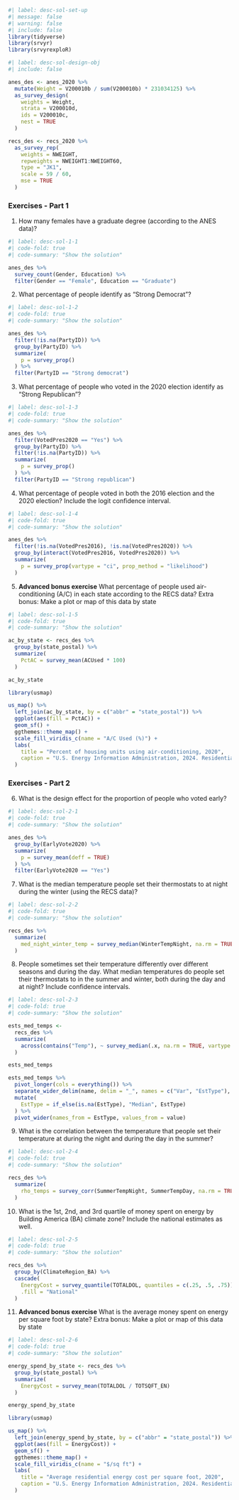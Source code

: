 
```r
#| label: desc-sol-set-up
#| message: false
#| warning: false
#| include: false
library(tidyverse)
library(srvyr)
library(srvyrexploR)
```


```r
#| label: desc-sol-design-obj
#| include: false

anes_des <- anes_2020 %>%
  mutate(Weight = V200010b / sum(V200010b) * 231034125) %>%
  as_survey_design(
    weights = Weight,
    strata = V200010d,
    ids = V200010c,
    nest = TRUE
  )

recs_des <- recs_2020 %>%
  as_survey_rep(
    weights = NWEIGHT,
    repweights = NWEIGHT1:NWEIGHT60,
    type = "JK1",
    scale = 59 / 60,
    mse = TRUE
  )
```

### Exercises - Part 1

1. How many females have a graduate degree (according to the ANES data)?

```r
#| label: desc-sol-1-1
#| code-fold: true
#| code-summary: "Show the solution"

anes_des %>%
  survey_count(Gender, Education) %>%
  filter(Gender == "Female", Education == "Graduate")
```

2. What percentage of people identify as “Strong Democrat”? 

```r
#| label: desc-sol-1-2
#| code-fold: true
#| code-summary: "Show the solution"

anes_des %>%
  filter(!is.na(PartyID)) %>%
  group_by(PartyID) %>%
  summarize(
    p = survey_prop()
  ) %>%
  filter(PartyID == "Strong democrat")
```

3. What percentage of people who voted in the 2020 election identify as “Strong Republican”? 

```r
#| label: desc-sol-1-3
#| code-fold: true
#| code-summary: "Show the solution"

anes_des %>%
  filter(VotedPres2020 == "Yes") %>%
  group_by(PartyID) %>%
  filter(!is.na(PartyID)) %>%
  summarize(
    p = survey_prop()
  ) %>%
  filter(PartyID == "Strong republican")
```

4. What percentage of people voted in both the 2016 election and the 2020 election? Include the logit confidence interval. 

```r
#| label: desc-sol-1-4
#| code-fold: true
#| code-summary: "Show the solution"

anes_des %>%
  filter(!is.na(VotedPres2016), !is.na(VotedPres2020)) %>%
  group_by(interact(VotedPres2016, VotedPres2020)) %>%
  summarize(
    p = survey_prop(vartype = "ci", prop_method = "likelihood")
  )
```

5. **Advanced bonus exercise** What percentage of people used air-conditioning (A/C) in each state according to the RECS data? Extra bonus: Make a plot or map of this data by state

```r
#| label: desc-sol-1-5
#| code-fold: true
#| code-summary: "Show the solution"

ac_by_state <- recs_des %>%
  group_by(state_postal) %>%
  summarize(
    PctAC = survey_mean(ACUsed * 100)
  )

ac_by_state

library(usmap)

us_map() %>%
  left_join(ac_by_state, by = c("abbr" = "state_postal")) %>%
  ggplot(aes(fill = PctAC)) +
  geom_sf() +
  ggthemes::theme_map() +
  scale_fill_viridis_c(name = "A/C Used (%)") +
  labs(
    title = "Percent of housing units using air-conditioning, 2020",
    caption = "U.S. Energy Information Administration, 2024. Residential Energy Consumption 2020"
  )
```


### Exercises - Part 2

6. What is the design effect for the proportion of people who voted early? 

```r
#| label: desc-sol-2-1
#| code-fold: true
#| code-summary: "Show the solution"

anes_des %>%
  group_by(EarlyVote2020) %>%
  summarize(
    p = survey_mean(deff = TRUE)
  ) %>%
  filter(EarlyVote2020 == "Yes")
```

7. What is the median temperature people set their thermostats to at night during the winter (using the RECS data)?

```r
#| label: desc-sol-2-2
#| code-fold: true
#| code-summary: "Show the solution"

recs_des %>%
  summarize(
    med_night_winter_temp = survey_median(WinterTempNight, na.rm = TRUE)
  )
```

8. People sometimes set their temperature differently over different seasons and during the day. What median temperatures do people set their thermostats to in the summer and winter, both during the day and at night? Include confidence intervals.

```r
#| label: desc-sol-2-3
#| code-fold: true
#| code-summary: "Show the solution"

ests_med_temps <-
  recs_des %>%
  summarize(
    across(contains("Temp"), ~ survey_median(.x, na.rm = TRUE, vartype = "ci"))
  )

ests_med_temps

ests_med_temps %>%
  pivot_longer(cols = everything()) %>%
  separate_wider_delim(name, delim = "_", names = c("Var", "EstType"), too_few = "align_start") %>%
  mutate(
    EstType = if_else(is.na(EstType), "Median", EstType)
  ) %>%
  pivot_wider(names_from = EstType, values_from = value)
```

9. What is the correlation between the temperature that people set their temperature at during the night and during the day in the summer?

```r
#| label: desc-sol-2-4
#| code-fold: true
#| code-summary: "Show the solution"

recs_des %>%
  summarize(
    rho_temps = survey_corr(SummerTempNight, SummerTempDay, na.rm = TRUE)
  )
```

10. What is the 1st, 2nd, and 3rd quartile of money spent on energy by Building America (BA) climate zone? Include the national estimates as well.

```r
#| label: desc-sol-2-5
#| code-fold: true
#| code-summary: "Show the solution"

recs_des %>%
  group_by(ClimateRegion_BA) %>%
  cascade(
    EnergyCost = survey_quantile(TOTALDOL, quantiles = c(.25, .5, .75)),
    .fill = "National"
  )
```

11. **Advanced bonus exercise** What is the average money spent on energy per square foot by state? Extra bonus: Make a plot or map of this data by state

```r
#| label: desc-sol-2-6
#| code-fold: true
#| code-summary: "Show the solution"

energy_spend_by_state <- recs_des %>%
  group_by(state_postal) %>%
  summarize(
    EnergyCost = survey_mean(TOTALDOL / TOTSQFT_EN)
  )

energy_spend_by_state

library(usmap)

us_map() %>%
  left_join(energy_spend_by_state, by = c("abbr" = "state_postal")) %>%
  ggplot(aes(fill = EnergyCost)) +
  geom_sf() +
  ggthemes::theme_map() +
  scale_fill_viridis_c(name = "$/sq ft") +
  labs(
    title = "Average residential energy cost per square foot, 2020",
    caption = "U.S. Energy Information Administration, 2024. Residential Energy Consumption 2020"
  )
```


